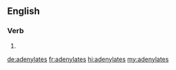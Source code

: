 ==English==

===Verb===
{{head|en|verb form}}

# {{en-third-person singular of|adenylate}}

[[de:adenylates]]
[[fr:adenylates]]
[[hi:adenylates]]
[[my:adenylates]]
